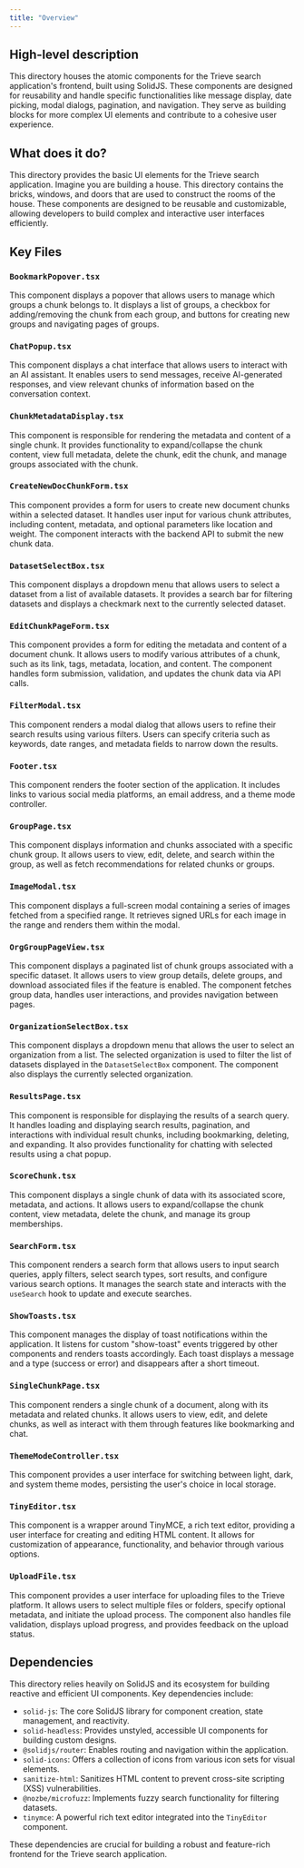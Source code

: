 ```yaml
---
title: "Overview"
---
```


## High-level description
This directory houses the atomic components for the Trieve search application's frontend, built using SolidJS. These components are designed for reusability and handle specific functionalities like message display, date picking, modal dialogs, pagination, and navigation. They serve as building blocks for more complex UI elements and contribute to a cohesive user experience.

## What does it do?
This directory provides the basic UI elements for the Trieve search application. Imagine you are building a house. This directory contains the bricks, windows, and doors that are used to construct the rooms of the house. These components are designed to be reusable and customizable, allowing developers to build complex and interactive user interfaces efficiently.

## Key Files
### `BookmarkPopover.tsx`
This component displays a popover that allows users to manage which groups a chunk belongs to. It displays a list of groups, a checkbox for adding/removing the chunk from each group, and buttons for creating new groups and navigating pages of groups.

### `ChatPopup.tsx`
This component displays a chat interface that allows users to interact with an AI assistant. It enables users to send messages, receive AI-generated responses, and view relevant chunks of information based on the conversation context.

### `ChunkMetadataDisplay.tsx`
This component is responsible for rendering the metadata and content of a single chunk. It provides functionality to expand/collapse the chunk content, view full metadata, delete the chunk, edit the chunk, and manage groups associated with the chunk.

### `CreateNewDocChunkForm.tsx`
This component provides a form for users to create new document chunks within a selected dataset. It handles user input for various chunk attributes, including content, metadata, and optional parameters like location and weight. The component interacts with the backend API to submit the new chunk data.

### `DatasetSelectBox.tsx`
This component displays a dropdown menu that allows users to select a dataset from a list of available datasets. It provides a search bar for filtering datasets and displays a checkmark next to the currently selected dataset.

### `EditChunkPageForm.tsx`
This component provides a form for editing the metadata and content of a document chunk. It allows users to modify various attributes of a chunk, such as its link, tags, metadata, location, and content. The component handles form submission, validation, and updates the chunk data via API calls.

### `FilterModal.tsx`
This component renders a modal dialog that allows users to refine their search results using various filters. Users can specify criteria such as keywords, date ranges, and metadata fields to narrow down the results.

### `Footer.tsx`
This component renders the footer section of the application. It includes links to various social media platforms, an email address, and a theme mode controller.

### `GroupPage.tsx`
This component displays information and chunks associated with a specific chunk group. It allows users to view, edit, delete, and search within the group, as well as fetch recommendations for related chunks or groups.

### `ImageModal.tsx`
This component displays a full-screen modal containing a series of images fetched from a specified range. It retrieves signed URLs for each image in the range and renders them within the modal.

### `OrgGroupPageView.tsx`
This component displays a paginated list of chunk groups associated with a specific dataset. It allows users to view group details, delete groups, and download associated files if the feature is enabled. The component fetches group data, handles user interactions, and provides navigation between pages.

### `OrganizationSelectBox.tsx`
This component displays a dropdown menu that allows the user to select an organization from a list. The selected organization is used to filter the list of datasets displayed in the `DatasetSelectBox` component. The component also displays the currently selected organization.

### `ResultsPage.tsx`
This component is responsible for displaying the results of a search query. It handles loading and displaying search results, pagination, and interactions with individual result chunks, including bookmarking, deleting, and expanding. It also provides functionality for chatting with selected results using a chat popup.

### `ScoreChunk.tsx`
This component displays a single chunk of data with its associated score, metadata, and actions. It allows users to expand/collapse the chunk content, view metadata, delete the chunk, and manage its group memberships.

### `SearchForm.tsx`
This component renders a search form that allows users to input search queries, apply filters, select search types, sort results, and configure various search options. It manages the search state and interacts with the `useSearch` hook to update and execute searches.

### `ShowToasts.tsx`
This component manages the display of toast notifications within the application. It listens for custom "show-toast" events triggered by other components and renders toasts accordingly. Each toast displays a message and a type (success or error) and disappears after a short timeout.

### `SingleChunkPage.tsx`
This component renders a single chunk of a document, along with its metadata and related chunks. It allows users to view, edit, and delete chunks, as well as interact with them through features like bookmarking and chat.

### `ThemeModeController.tsx`
This component provides a user interface for switching between light, dark, and system theme modes, persisting the user's choice in local storage.

### `TinyEditor.tsx`
This component is a wrapper around TinyMCE, a rich text editor, providing a user interface for creating and editing HTML content. It allows for customization of appearance, functionality, and behavior through various options.

### `UploadFile.tsx`
This component provides a user interface for uploading files to the Trieve platform. It allows users to select multiple files or folders, specify optional metadata, and initiate the upload process. The component also handles file validation, displays upload progress, and provides feedback on the upload status.

## Dependencies
This directory relies heavily on SolidJS and its ecosystem for building reactive and efficient UI components. Key dependencies include:

- `solid-js`: The core SolidJS library for component creation, state management, and reactivity.
- `solid-headless`: Provides unstyled, accessible UI components for building custom designs.
- `@solidjs/router`: Enables routing and navigation within the application.
- `solid-icons`: Offers a collection of icons from various icon sets for visual elements.
- `sanitize-html`: Sanitizes HTML content to prevent cross-site scripting (XSS) vulnerabilities.
- `@nozbe/microfuzz`: Implements fuzzy search functionality for filtering datasets.
- `tinymce`: A powerful rich text editor integrated into the `TinyEditor` component.

These dependencies are crucial for building a robust and feature-rich frontend for the Trieve search application.
